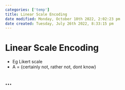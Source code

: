 ```yaml
---
categories: ['temp']
title: Linear Scale Encoding
date modified: Monday, October 10th 2022, 2:02:23 pm
date created: Tuesday, July 26th 2022, 8:33:15 pm
---
```


# Linear Scale Encoding
- Eg Likert scale
- A = {certainly not, rather not, dont know}

## …



